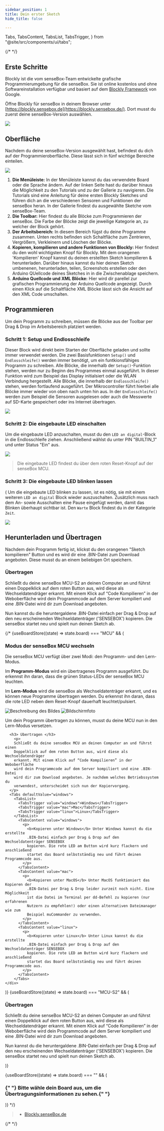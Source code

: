 ```yaml
---
sidebar_position: 1
title: Dein erster Sketch
hide_title: false

---
```


  Tabs,
  TabsContent,
  TabsList,
  TabsTrigger,
} from "@site/src/components/ui/tabs";

{/* <Layout title="Dein erster Sketch"> */}


## Erste Schritte
Blockly ist die vom senseBox-Team entwickelte grafische Programmierumgebung für die senseBox. Sie ist online kostenlos und ohne Softwareinstallation verfügbar und basiert auf dem [Blockly Framework](https://developers.google.com/blockly) von Google.


Öffne Blockly für senseBox in deinem Browser unter [https://blockly.sensebox.de](https://blockly.sensebox.de/). Dort musst du zuerst deine senseBox-Version auswählen.

![](/img/blockly-bilder/erster-sketch/Auswahl.png)

## Oberfläche

Nachdem du deine senseBox-Version ausgewählt hast, befindest du dich auf der Programmieroberfläche. Diese lässt sich in fünf wichtige Bereiche einteilen.

![](/img/blockly-bilder/erster-sketch/Oberflaeche.png)

1. **Die Menüleiste:**
   In der Menüleiste kannst du das verwendete Board oder die Sprache ändern. Auf der linken Seite hast du darüber hinaus die Möglichkeit zu den Tutorials und zu der Gallerie zu navigieren. Die Tutorials sind eine Anleitung für deine ersten Blockly Sketches und führen dich an die verschiedenen Sensoren und Funktionen der senseBox heran. In der Gallerie findest du ausgewählte Sketche vom senseBox-Team.
2. **Die Toolbar:**
   Hier findest du alle Blöcke zum Programmieren der senseBox. Die Farbe der Blöcke zeigt die jeweilige Kategorie an, zu welcher der Block gehört.
3. **Der Arbeitsbereich:**
   In diesem Bereich fügst du deine Programme zusammen. Unten rechts befinden sich Schaltfläche zum Zentrieren, Vergrößern, Verkleinern und Löschen der Blöcke.
4. **Kopieren, kompilieren und andere Funktionen von Blockly:**
   Hier findest du den wohl wichtigsten Knopf für Blockly. Mit dem orangenen 'Kompilieren' Knopf kannst du deinen erstellten Sketch kompilieren & herunterladen. Darüber hinaus kannst du hier deinen Sketch umbenenen, herunterladen, teilen, Screenshots erstellen oder den Arduino QUellcode deines Sketches in in die Zwischenablage speichern.
5. **Arduino Quellcode und XML Blöcke:**
   Hier wird dir parellel zur grafischen Programmierung der Arduino Quellcode angezeigt. Durch einen Klick auf die Schaltfläche XML Blöcke lässt sich die Ansicht auf den XML Code umschalten.

## Programmieren

Um dein Programm zu schreiben, müssen die Blöcke aus der Toolbar per Drag & Drop im Arbeitsbereich platziert werden.

### Schritt 1: Setup und Endlosschleife

Dieser Block wird direkt beim Starten der Oberfläche geladen und sollte immer verwendet werden. Die zwei Basisfunktionen `Setup()` und `Endlosschleife()` werden immer benötigt, um ein funtkionsfähiges Programm zu schreiben.
Alle Blöcke, die innerhalb der `Setup()`-Funktion stehen, werden nur zu Beginn des Programmes einmal ausgeführt. In dieser Funktion wird zum Beispiel das Display initialsiert oder die WLAN Verbindung hergestellt. Alle Blöcke, die innerhalb der `Endlosschleife()` stehen, werden fortlaufend ausgeführt. Der Mikrocontroller führt hierbei alle Blöcke immer wieder von oben nach unten hin aus. In der `Endlosschleife()` werden zum Beispiel die Sensoren ausgelesen oder auch die Messwerte auf SD-Karte gespeichert oder ins Internet übertragen.

![](/img/blockly-bilder/erster-sketch/blockly-es-1.svg)

### Schritt 2: Die eingebaute LED einschalten

Um die eingebaute LED anzuschalten, musst du den `LED an digital`-Block in die Endlosschleife ziehen. Anschließend wählst du unter PIN "BUILTIN_1" und unter Status "Ein" aus.

![](/img/blockly-bilder/erster-sketch/blockly-es-2.svg)

> Die eingebaute LED findest du über dem roten Reset-Knopf auf der senseBox MCU.

### Schritt 3: Die eingebaute LED blinken lassen

(
Um die eingebaute LED blinken zu lassen, ist es nötig, sie mit einem weiteren `LED an digital` Block wieder auszuschalten. Zusätzlich muss nach dem An- sowie Ausschalten eine Pause eingefügt werden, damit das Blinken überhaupt sichtbar ist. Den `Warte` Block findest du in der Kategorie `Zeit`.

![](/img/blockly-bilder/erster-sketch/blockly-es-3.svg)

## Herunterladen und Übertragen

Nachdem dein Programm fertig ist, klickst du den orangenen "Sketch kompilieren" Button und es wird dir eine .BIN-Datei zum Download angeboten. Diese musst du an einem beliebigen Ort speichern.

  <div>
    <h3> Übertragen</h3>
    <p>
    Schließt du deine senseBox MCU-S2 an deinen Computer an und führst einen Doppelklick auf dem roten Button aus, wird diese als Wechseldatendräger erkannt. Mit einem Klick auf “Code Kompilieren” in der Weboberfläche wird dein Programmcode auf dem Server kompiliert und eine .BIN-Datei wird dir zum Download angeboten.
    </p>
    <p>
        Nun kannst du die heruntergaldene .BIN-Datei einfach per Drag & Drop auf den neu erscheinenden Wechseldatenträger ('SENSEBOX') kopieren. Die senseBox startet neu und spielt nun deinen Sketch ab.
    </p>
  </div>
{/* {useBoardStore((state) => state.board) === "MCU" && (

  <div>
    <h3> Modus der senseBox MCU wechseln</h3>
    <div>
      <p>
        Die senseBox MCU verfügt über zwei Modi: den Programm- und den
        Lern-Modus.
      </p>
      <p>
        Im <b>Programm-Modus</b> wird ein übertragenes Programm ausgeführt. Du
        erkennst ihn daran, dass die grünen Status-LEDs der senseBox MCU
        leuchten.
      </p>
      <p>
        Im <b>Lern-Modus</b> wird die senseBox als Wechseldatenträger erkannt,
        und es können neue Programme übertragen werden. Du erkennst ihn daran,
        dass die rote LED neben dem Reset-Knopf dauerhaft leuchtet/pulsiert.
      </p>
      <img
        src="/img/blockly-bilder/erster-sketch/modi.png"
        alt="Beschreibung des Bildes"
      />
      <img
        src="/img/blockly-bilder/erster-sketch/Bildschirmfoto-vom-2022-08-30-10-53-35.png"
        alt="Bildschirmfoto"
      />
      <p>
        Um dein Programm übertragen zu können, musst du deine MCU nun in den
        Lern-Modus versetzen.
      </p>

      <h3> Übertragen </h3>
        <p>
        Schließt du deine senseBox MCU an deinen Computer an und führst einen
        Doppelklick auf dem roten Button aus, wird diese als Wechseldatendräger
        erkannt. Mit einem Klick auf “Code Kompilieren” in der Weboberfläche
        wird dein Programmcode auf dem Server kompiliert und eine .BIN-Datei
        wird dir zum Download angeboten. Je nachdem welches Betriebssystem du
        verwendest, unterscheidet sich nun der Kopiervorgang.
      </p>
      <Tabs defaultValue="windows">
        <TabsList>
          <TabsTrigger value="windows">Windows</TabsTrigger>
          <TabsTrigger value="mac">Mac</TabsTrigger>
          <TabsTrigger value="linux">Linux</TabsTrigger>
        </TabsList>
          <TabsContent value="windows">
            <p>
              <b>Kopieren unter Windows</b> Unter Windows kannst du die erstellte
              .BIN-Datei einfach per Drag & Drop auf den Wechseldatenträger SENSEBOX
              kopieren. Die rote LED am Button wird kurz flackern und anschließend
              startet das Board selbstständig neu und führt deinen Programmcode aus.
            </p>
          </TabsContent>
          <TabsContent value="mac">
            <p>
              <b>Kopieren unter MacOS</b> Unter MacOS funktioniert das Kopieren der
              .BIN-Datei per Drag & Drop leider zurzeit noch nicht. Eine Möglichkeit
              ist die Datei im Terminal per dd-Befehl zu kopieren (nur erfahrenen
              Nutzern zu empfehlen!) oder einen alternativen Dateimanager wie zum
              Beispiel muCommander zu verwenden.
            </p>
          </TabsContent>
          <TabsContent value="linux">
            <p>
              <b>Kopieren unter Linux</b> Unter Linux kannst du die erstellte
              .BIN-Datei einfach per Drag & Drop auf den Wechseldatenträger SENSEBOX
              kopieren. Die rote LED am Button wird kurz flackern und anschließend
              startet das Board selbstständig neu und führt deinen Programmcode aus.
            </p>
          </TabsContent>
        </Tabs>
    </div>
  </div>
)}
{useBoardStore((state) => state.board) === "MCU-S2" && (
  <div>
    <h3> Übertragen</h3>
    <p>
    Schließt du deine senseBox MCU-S2 an deinen Computer an und führst einen Doppelklick auf dem roten Button aus, wird diese als Wechseldatendräger erkannt. Mit einem Klick auf “Code Kompilieren” in der Weboberfläche wird dein Programmcode auf dem Server kompiliert und eine .BIN-Datei wird dir zum Download angeboten.
    </p>
    <p>
        Nun kannst du die heruntergaldene .BIN-Datei einfach per Drag & Drop auf den neu erscheinenden Wechseldatenträger ('SENSEBOX') kopieren. Die senseBox startet neu und spielt nun deinen Sketch ab.
    </p>
  </div>
)}

{useBoardStore((state) => state.board) === "" && (

<div className="flex justify-center items-baseline">
  <h3 className="text-center m-5">
    {" "}
    Bitte wähle dein Board aus, um die Übertragungsinformationen zu sehen.{" "}
  </h3>
  <BoardDropdown />
</div>
)} */}

> - [Blockly.senseBox.de](https://blockly.sensebox.de/)

{/* </Layout> */}
